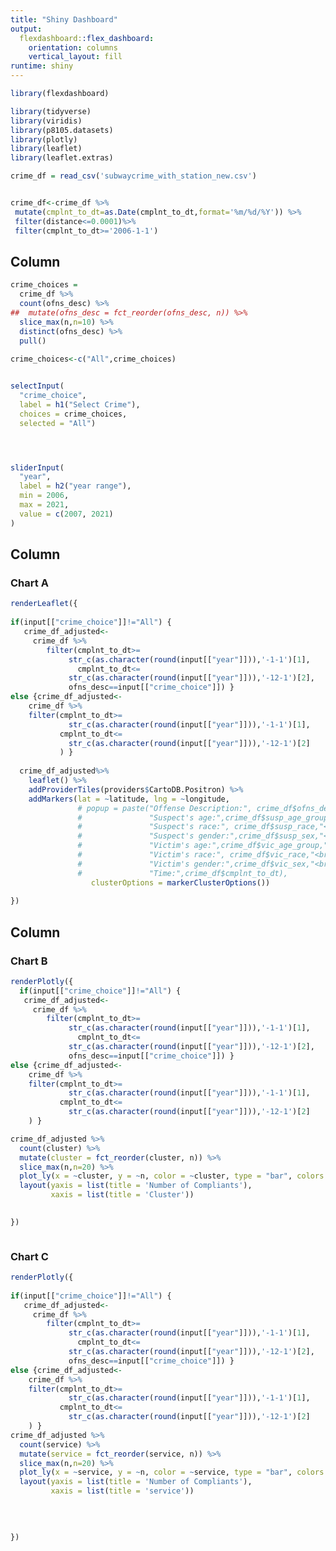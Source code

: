 ```yaml
---
title: "Shiny Dashboard"
output: 
  flexdashboard::flex_dashboard:
    orientation: columns
    vertical_layout: fill
runtime: shiny
---
```


```r
library(flexdashboard)

library(tidyverse)
library(viridis)
library(p8105.datasets)
library(plotly)
library(leaflet)
library(leaflet.extras)
```

```r



crime_df = read_csv('subwaycrime_with_station_new.csv')


crime_df<-crime_df %>% 
 mutate(cmplnt_to_dt=as.Date(cmplnt_to_dt,format='%m/%d/%Y')) %>% 
 filter(distance<=0.0001)%>% 
 filter(cmplnt_to_dt>='2006-1-1')
```


Column {.sidebar}
-----------------------------------------------------------------------

```r

crime_choices = 
  crime_df %>% 
  count(ofns_desc) %>% 
##  mutate(ofns_desc = fct_reorder(ofns_desc, n)) %>% 
  slice_max(n,n=10) %>% 
  distinct(ofns_desc) %>% 
  pull() 
  
crime_choices<-c("All",crime_choices)


selectInput(
  "crime_choice",
  label = h1("Select Crime"),
  choices = crime_choices,
  selected = "All")




sliderInput(
  "year",
  label = h2("year range"),
  min = 2006,
  max = 2021,
  value = c(2007, 2021)
)
```

Column {data-width=650}
-----------------------------------------------------------------------

### Chart A

```r
renderLeaflet({ 
  
if(input[["crime_choice"]]!="All") {   
   crime_df_adjusted<-  
     crime_df %>% 
        filter(cmplnt_to_dt>=
             str_c(as.character(round(input[["year"]])),'-1-1')[1],
               cmplnt_to_dt<=
             str_c(as.character(round(input[["year"]])),'-12-1')[2],
             ofns_desc==input[["crime_choice"]]) }
else {crime_df_adjusted<-
    crime_df %>% 
    filter(cmplnt_to_dt>=
             str_c(as.character(round(input[["year"]])),'-1-1')[1],
           cmplnt_to_dt<=
             str_c(as.character(round(input[["year"]])),'-12-1')[2]
           ) }  
  
  crime_df_adjusted%>%
    leaflet() %>%
    addProviderTiles(providers$CartoDB.Positron) %>%
    addMarkers(lat = ~latitude, lng = ~longitude,
               # popup = paste("Offense Description:", crime_df$ofns_desc,       "<br>",
               #               "Suspect's age:",crime_df$susp_age_group,"<br>",
               #               "Suspect's race:", crime_df$susp_race,"<br>",
               #               "Suspect's gender:",crime_df$susp_sex,"<br>",
               #               "Victim's age:",crime_df$vic_age_group,"<br>",
               #               "Victim's race:", crime_df$vic_race,"<br>",
               #               "Victim's gender:",crime_df$vic_sex,"<br>",
               #               "Time:",crime_df$cmplnt_to_dt),
                  clusterOptions = markerClusterOptions())
  
})


```

Column {data-width=350}
-----------------------------------------------------------------------

### Chart B

```r



renderPlotly({
  if(input[["crime_choice"]]!="All") {   
   crime_df_adjusted<-  
     crime_df %>% 
        filter(cmplnt_to_dt>=
             str_c(as.character(round(input[["year"]])),'-1-1')[1],
               cmplnt_to_dt<=
             str_c(as.character(round(input[["year"]])),'-12-1')[2],
             ofns_desc==input[["crime_choice"]]) }
else {crime_df_adjusted<-
    crime_df %>% 
    filter(cmplnt_to_dt>=
             str_c(as.character(round(input[["year"]])),'-1-1')[1],
           cmplnt_to_dt<=
             str_c(as.character(round(input[["year"]])),'-12-1')[2]
    ) }

crime_df_adjusted %>% 
  count(cluster) %>% 
  mutate(cluster = fct_reorder(cluster, n)) %>% 
  slice_max(n,n=20) %>% 
  plot_ly(x = ~cluster, y = ~n, color = ~cluster, type = "bar", colors = "viridis") %>% 
  layout(yaxis = list(title = 'Number of Compliants'),
         xaxis = list(title = 'Cluster'))  

  
})



```

### Chart C

```r
renderPlotly({ 
 
if(input[["crime_choice"]]!="All") {   
   crime_df_adjusted<-  
     crime_df %>% 
        filter(cmplnt_to_dt>=
             str_c(as.character(round(input[["year"]])),'-1-1')[1],
               cmplnt_to_dt<=
             str_c(as.character(round(input[["year"]])),'-12-1')[2],
             ofns_desc==input[["crime_choice"]]) }
else {crime_df_adjusted<-
    crime_df %>% 
    filter(cmplnt_to_dt>=
             str_c(as.character(round(input[["year"]])),'-1-1')[1],
           cmplnt_to_dt<=
             str_c(as.character(round(input[["year"]])),'-12-1')[2]
    ) } 
crime_df_adjusted %>% 
  count(service) %>% 
  mutate(service = fct_reorder(service, n)) %>% 
  slice_max(n,n=20) %>% 
  plot_ly(x = ~service, y = ~n, color = ~service, type = "bar", colors = "viridis") %>% 
  layout(yaxis = list(title = 'Number of Compliants'),
         xaxis = list(title = 'service'))  
  
  

  
})

```

